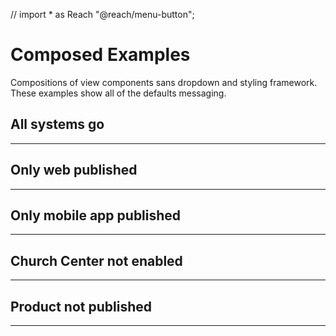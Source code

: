 // import * as Reach "@reach/menu-button";

<Meta title="Church Center/Publishing Status/Examples" />

# Composed Examples

Compositions of view components sans dropdown and styling framework.  
These examples show all of the defaults messaging.

## All systems go

<Preview>
  <Story name="All systems go">
    <PublishingStatus.ViewController
      churchCenterIsEnabled={true}
      productIsPublished={true}
      churchCenterAppIsActive={true}
      churchCenterWebIsActive={true}
      userIsOrgAdmin={true}
      churchCenterProductURL="#"
      settingsURL="#"
    >
      <PublishingStatus.MenuButton />
      <PublishingStatus.MenuItems>
        <PublishingStatus.ErrorBoundary>
          <PublishingStatus.ViewSwitch />
          <hr />
          <MenuLinks>
            <PublishingStatus.SettingsLink />
            <PublishingStatus.ProductLink />
          </MenuLinks>
        </PublishingStatus.ErrorBoundary>
      </PublishingStatus.MenuItems>
    </PublishingStatus.ViewController>
  </Story>
</Preview>

## Only web published

<Preview>
  <Story name="Only web published">
    <PublishingStatus.ViewController
      churchCenterIsEnabled={true}
      productIsPublished={true}
      churchCenterAppIsActive={false}
      churchCenterWebIsActive={true}
      userIsOrgAdmin={true}
      churchCenterProductURL="#"
      settingsURL="#"
    >
      <PublishingStatus.MenuButton />
      <PublishingStatus.MenuItems>
        <PublishingStatus.ErrorBoundary>
          <PublishingStatus.ViewSwitch />
          <PublishingStatus.MenuLinks>
            <hr />
            <PublishingStatus.SettingsLink />
            <PublishingStatus.ProductLink />
          </PublishingStatus.MenuLinks>
        </PublishingStatus.ErrorBoundary>
      </PublishingStatus.MenuItems>
    </PublishingStatus.ViewController>
  </Story>
</Preview>

## Only mobile app published

<Preview>
  <Story name="Only mobile app published">
    <PublishingStatus.ViewController
      churchCenterIsEnabled={true}
      productIsPublished={true}
      churchCenterAppIsActive={true}
      churchCenterWebIsActive={false}
      userIsOrgAdmin={true}
      churchCenterProductURL="#"
      settingsURL="#"
    >
      <PublishingStatus.MenuButton />
      <PublishingStatus.MenuItems>
        <PublishingStatus.ErrorBoundary>
          <PublishingStatus.ViewSwitch />
          <PublishingStatus.MenuLinks>
            <hr />
            <PublishingStatus.SettingsLink />
            <PublishingStatus.ProductLink />
          </PublishingStatus.MenuLinks>
        </PublishingStatus.ErrorBoundary>
      </PublishingStatus.MenuItems>
    </PublishingStatus.ViewController>
  </Story>
</Preview>

## Church Center not enabled

<Preview>
  <Story name="Church Center not enabled">
    <PublishingStatus.ViewController
      churchCenterIsEnabled={false}
      productIsPublished={true}
      churchCenterAppIsActive={true}
      churchCenterWebIsActive={false}
      userIsOrgAdmin={true}
      churchCenterProductURL="#"
      settingsURL="#"
    >
      <PublishingStatus.MenuButton />
      <PublishingStatus.ErrorBoundary>
        <PublishingStatus.ViewSwitch />
        <PublishingStatus.MenuLinks>
          <hr />
          <PublishingStatus.SettingsLink />
          <PublishingStatus.ProductLink />
        </PublishingStatus.MenuLinks>
      </PublishingStatus.ErrorBoundary>
    </PublishingStatus.ViewController>
  </Story>
</Preview>

## Product not published

<Preview>
  <Story name="Product not published">
    <PublishingStatus.ViewController
      churchCenterIsEnabled={false}
      productIsPublished={false}
      churchCenterAppIsActive={true}
      churchCenterWebIsActive={false}
      userIsOrgAdmin={true}
      churchCenterProductURL="#"
      settingsURL="#"
    >
      <PublishingStatus.MenuButton />
      <PublishingStatus.ErrorBoundary>
        <PublishingStatus.ViewSwitch />
        <PublishingStatus.MenuLinks>
          <hr />
          <PublishingStatus.SettingsLink />
          <PublishingStatus.ProductLink />
        </PublishingStatus.MenuLinks>
      </PublishingStatus.ErrorBoundary>
    </PublishingStatus.ViewController>
  </Story>
</Preview>